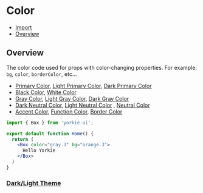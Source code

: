 # Color


<Meta of={ColorsStories} />

- [Import](#import)
- [Overview](#overview)

## Overview

The color code used for props with color-changing properties. For example: `bg`, `color`, `borderColor`, etc...

- [Primary Color](#primarycolor), [Light Primary Color](#lightprimarycolor), [Dark Primary Color](#darkprimarycolor)
- [Black Color](#blackcolor), [White Color](#whitecolor)
- [Gray Color](#graycolor), [Light Gray Color](#lightgraycolor), [Dark Gray Color](#darkgraycolor)
- [Dark Neutral Color](#darkneutralcolor), [Light Neutral Color](#lightneutralcolor)
  , [Neutral Color](#neutralcolor)
- [Accent Color](#accentcolor), [Function Color](#functioncolor), [Border Color](#bordercolor)

```jsx
import { Box } from 'yorkie-ui';

export default function Home() {
  return (
    <Box color="gray.3" bg="orange.3">
      Hello Yorkie
    </Box>
  )
}
```

<Canvas of={ColorsStories.Overview} sourceState="none" />

### [Dark/Light Theme](#dark-light-theme)